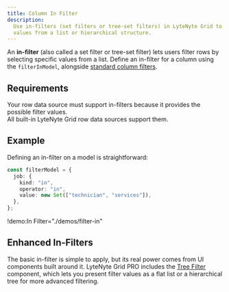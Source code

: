 ```yaml
---
title: Column In Filter
description:
  Use in-filters (set filters or tree-set filters) in LyteNyte Grid to filter data by selecting
  values from a list or hierarchical structure.
---
```


An **in-filter** (also called a set filter or tree-set filter) lets users filter rows by selecting
specific values from a list. Define an in-filter for a column using the `filterInModel`, alongside
[standard column filters](/docs/filter-column-filters).

## Requirements

Your row data source must support in-filters because it provides the possible filter values.  
All built-in LyteNyte Grid row data sources support them.

## Example

Defining an in-filter on a model is straightforward:

```ts
const filterModel = {
  job: {
    kind: "in",
    operator: "in",
    value: new Set(["technician", "services"]),
  },
};
```

!demo:In Filter="./demos/filter-in"

## Enhanced In-Filters

The basic in-filter is simple to apply, but its real power comes from UI components built around it.
LyteNyte Grid PRO includes the [Tree Filter](/docs/component-filter-tree) component, which lets you
present filter values as a flat list or a hierarchical tree for more advanced filtering.

